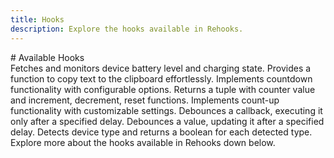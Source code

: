 ```yaml
---
title: Hooks
description: Explore the hooks available in Rehooks.
---
```



<Steps>
  <Step>
    # Available Hooks
    <div class="max-w-3xl">
      <Cards>
        <Card title="useBattery" href="/docs/cli/hooks/useBattery">
          Fetches and monitors device battery level and charging state.
        </Card>
        <Card title="useClipboard" href="/docs/cli/hooks/useClipboard">
          Provides a function to copy text to the clipboard effortlessly.
        </Card>
        <Card title="useCountdown" href="/docs/cli/hooks/useCountDown">
          Implements countdown functionality with configurable options.
        </Card>
        <Card title="useCounter" href="/docs/cli/hooks/useCounter">
          Returns a tuple with counter value and increment, decrement, reset
          functions.
        </Card>
        <Card title="useCountUp" href="/docs/cli/hooks/useCountUp">
          Implements count-up functionality with customizable settings.
        </Card>
        <Card
          title="useDebounceCallback"
          href="/docs/cli/hooks/useDebounceCallback"
        >
          Debounces a callback, executing it only after a specified delay.
        </Card>
        <Card title="useDebounceValue" href="/docs/cli/hooks/useDebounceValue">
          Debounces a value, updating it after a specified delay.
        </Card>
        <Card title="useDevice" href="/docs/cli/hooks/useDevice">
          Detects device type and returns a boolean for each detected type.
        </Card>
      </Cards>
      Explore more about the hooks available in Rehooks down below.
    </div>
  </Step>
</Steps>
